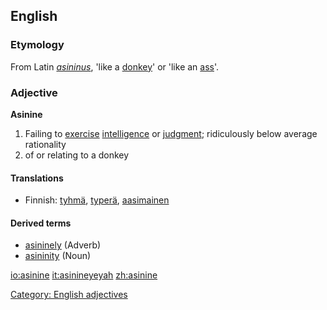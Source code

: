 ==English==

===Etymology===
From Latin ''[[asininus]]'', 'like a [[donkey]]' or 'like an [[ass]]'.

===Adjective===
'''Asinine''' 
# Failing to [[exercise]] [[intelligence]] or [[judgment]]; ridiculously below average rationality
# of or relating to a donkey

====Translations====
*Finnish: [[tyhmä]], [[typerä]], [[aasimainen]]


====Derived terms====
* [[asininely]] (Adverb)
* [[asininity]] (Noun)

[[Category: English adjectives]]

[[io:asinine]]
[[it:asinine]]yeyah
[[zh:asinine]]